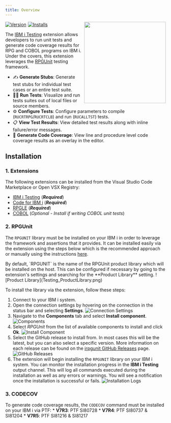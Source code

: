 ```yaml
---
title: Overview
---
```



<img src="https://github.com/IBM/vscode-ibmi-testing/blob/main/icon.png?raw=true" align="right" width="256" height="256" />

<div style="display: flex; gap: 5px; align-items: center;">
  <a href="https://marketplace.visualstudio.com/items?itemName=IBM.vscode-ibmi-testing">
    <img src="https://img.shields.io/visual-studio-marketplace/v/IBM.vscode-ibmi-testing" alt="Version"/>
  </a>
  <a href="https://marketplace.visualstudio.com/items?itemName=IBM.vscode-ibmi-testing">
    <img src="https://img.shields.io/visual-studio-marketplace/i/IBM.vscode-ibmi-testing" alt="Installs"/>
  </a>
</div>

The [IBM i Testing](https://marketplace.visualstudio.com/items?itemName=IBM.vscode-ibmi-testing) extension allows developers to run unit tests and generate code coverage results for RPG and COBOL programs on IBM i. Under the covers, this extension leverages the [RPGUnit](https://irpgunit.sourceforge.io/help) testing framework.

* ✍️ **Generate Stubs**: Generate test stubs for individual test cases or an entire test suite.
* 👨‍💻 **Run Tests**: Visualize and run tests suites out of local files or source members.
* ⚙️ **Configure Tests**: Configure parameters to compile (`RUCRTRPG`/`RUCRTCLB`) and run (`RUCALLTST`) tests.
* 📋 **View Test Results**: View detailed test results along with inline failure/error messages.
* 🎯 **Generate Code Coverage**: View line and procedure level code coverage results as an overlay in the editor.

## Installation

### 1. Extensions

The following extensions can be installed from the Visual Studio Code Marketplace or Open VSX Registry:
  * [IBM i Testing](https://marketplace.visualstudio.com/items?itemName=IBM.vscode-ibmi-testing) (***Required***)
  * [Code for IBM i](https://marketplace.visualstudio.com/items?itemName=HalcyonTechLtd.code-for-ibmi) (***Required***)
  * [RPGLE](https://marketplace.visualstudio.com/items?itemName=HalcyonTechLtd.vscode-rpgle) (***Required***)
  * [COBOL](https://marketplace.visualstudio.com/items?itemName=bitlang.cobol) (*Optional - Install if writing COBOL unit tests*)

### 2. RPGUnit

The `RPGUNIT` library must be be installed on your IBM i in order to leverage the framework and assertions that it provides. It can be installed easily via the extension using the steps below which is the recommended approach or manually using the instructions [here](https://irpgunit.sourceforge.io/help/).

<Aside type="note">
  By default, `RPGUNIT` is the name of the RPGUnit product library which will be installed on the host. This can be configured if necessary by going to the extension's settings and searching for the **Product Library** setting.
  ![Product Library](Testing_ProductLibrary.png)
</Aside>

To install the library via the extension, follow these steps:

1. Connect to your IBM i system.
2. Open the connection settings by hovering on the connection in the status bar and selecting **Settings**.
  ![Connection Settings](Testing_ConnectionSettings.png)
3. Navigate to the **Components** tab and select **Install component**.
  ![Components](Testing_Components.png)
4. Select *RPGUnit* from the list of available components to install and click **Ok**.
  ![Install Component](Testing_InstallComponent.png)
5. Select the GitHub release to install from. In most cases this will be the latest, but you can also select a specific version. More information on each release can be found on the [irpgunit GitHub Releases](https://github.com/tools-400/irpgunit/releases) page.
  ![GitHub Releases](Testing_GitHubReleases.png)
6. The extension will begin installing the `RPGUNIT` library on your IBM i system. You can monitor the installation progress in the **IBM i Testing** output channel. This will log all commands executed during the installation as well as any errors or warnings. You will see a notification once the installation is successful or fails.
  ![Installation Logs](Testing_InstallationLogs.png)

### 3. CODECOV

To generate code coverage results, the `CODECOV` command must be installed on your IBM i via PTF:
    * **V7R3**: PTF SI80728
    * **V7R4**: PTF SI80737 & SI81204
    * **V7R5**: PTF SI81216 & SI81217